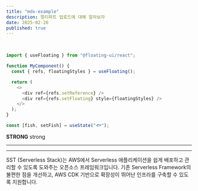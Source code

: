 ```yaml
---
title: "mdx-example"
description: 멀티파트 업로드에 대해 알아보자
date: 2025-02-26
published: true
---
```


<OrderedTitle title="1. SST란?" tag="h3"/>
<Br lineCount={2}/>
<PostImage description="멀티파트 업로드" src="/post/multipartupload/multie.png" alt="multipart upload" width={350} height={350} />

```js {4} showLineNumbers
import { useFloating } from "@floating-ui/react";

function MyComponent() {
  const { refs, floatingStyles } = useFloating();

  return (
    <>
      <div ref={refs.setReference} />
      <div ref={refs.setFloating} style={floatingStyles} />
    </>
  );
}
```


```jsx
const [fish, setFish] = useState("🐟");
```
**STRONG** strong

<Hr/>
<Hr/>
SST (Serverless Stack)는 AWS에서 Serverless 애플리케이션을 쉽게 배포하고 관리할 수 있도록 도와주는 오픈소스 프레임워크입니다. 기존 Serverless Framework의 불편한 점을 개선하고, AWS CDK 기반으로 확장성이 뛰어난 인프라를 구축할 수 있도록 지원합니다.